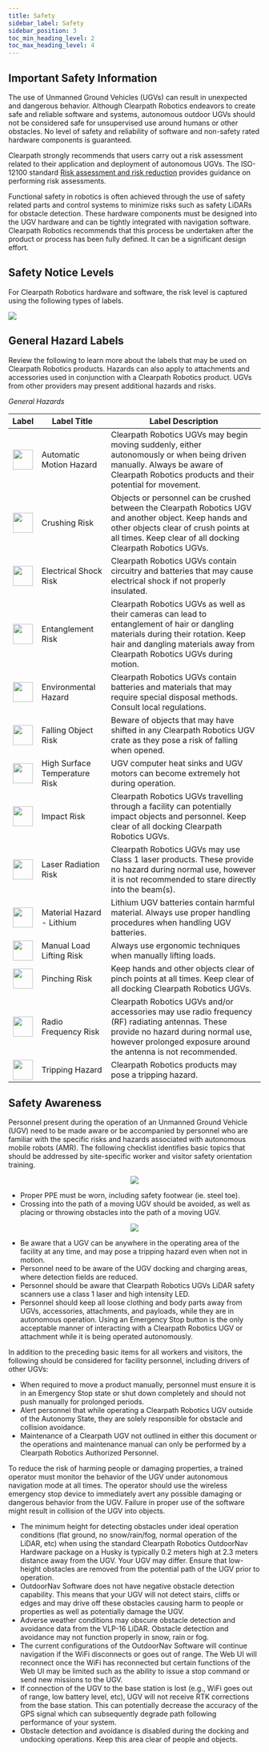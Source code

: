 ```yaml
---
title: Safety
sidebar_label: Safety
sidebar_position: 3
toc_min_heading_level: 2
toc_max_heading_level: 4
---
```


## Important Safety Information

The use of Unmanned Ground Vehicles (UGVs) can result in unexpected and
dangerous behavior. Although Clearpath Robotics endeavors to create safe
and reliable software and systems, autonomous outdoor UGVs should not be
considered safe for unsupervised use around humans or other obstacles.
No level of safety and reliability of software and non-safety rated
hardware components is guaranteed.

Clearpath strongly recommends that users carry out a risk assessment
related to their application and deployment of autonomous UGVs. The
ISO-12100 standard [Risk assessment and risk reduction](https://www.iso.org/standard/51528.html) provides guidance on
performing risk assessments.

Functional safety in robotics is often achieved through the use of
safety related parts and control systems to minimize risks such as
safety LiDARs for obstacle detection. These hardware components must be
designed into the UGV hardware and can be tightly integrated with
navigation software. Clearpath Robotics recommends that this process be
undertaken after the product or process has been fully defined. It can
be a significant design effort.

## Safety Notice Levels

For Clearpath Robotics hardware and software, the risk level is captured
using the following types of labels.

![](/img/outdoornav_images/safety_information.png)

## General Hazard Labels

Review the following to learn more about the labels that may be used on
Clearpath Robotics products. Hazards can also apply to attachments and
accessories used in conjunction with a Clearpath Robotics product. UGVs
from other providers may present additional hazards and risks.

_General Hazards_

| Label                                                                                | Label Title          | Label Description |
|--------------------------------------------------------------------------------------|----------------------|------------------------------------------|
| <center><img src="/img/outdoornav_images/automatic_motion_hazard.png" width="40px"/></center> | Automatic Motion Hazard | Clearpath Robotics UGVs may begin moving suddenly, either autonomously or when being driven manually. Always be aware of Clearpath Robotics products and their potential for movement. |
| <center><img src="/img/outdoornav_images/crushing_hazard.png" width="40px"/></center> | Crushing Risk | Objects or personnel can be crushed between the Clearpath Robotics UGV and another object. Keep hands and other objects clear of crush points at all times. Keep clear of all docking Clearpath Robotics UGVs. |
| <center><img src="/img/outdoornav_images/electrical_shock_hazard.png" width="40px"/></center> | Electrical Shock Risk | Clearpath Robotics UGVs contain circuitry and batteries that may cause electrical shock if not properly insulated. |
| <center><img src="/img/outdoornav_images/entanglement_hazard.png" width="40px"/></center> | Entanglement Risk | Clearpath Robotics UGVs as well as their cameras can lead to entanglement of hair or dangling materials during their rotation. Keep hair and dangling materials away from Clearpath Robotics UGVs during motion. |
| <center><img src="/img/outdoornav_images/environmental_hazard.png" width="40px"/></center> | Environmental Hazard | Clearpath Robotics UGVs contain batteries and materials that may require special disposal methods. Consult local regulations. |
| <center><img src="/img/outdoornav_images/falling_object_hazard.png" width="40px"/></center> | Falling Object Risk | Beware of objects that may have shifted in any Clearpath Robotics UGV crate as they pose a risk of falling when opened. |
| <center><img src="/img/outdoornav_images/high_surface_temp_hazard.png" width="40px"/></center> | High Surface Temperature Risk | UGV computer heat sinks and UGV motors can become extremely hot during operation. |
| <center><img src="/img/outdoornav_images/impact_hazard.png" width="40px"/></center> | Impact Risk | Clearpath Robotics UGVs travelling through a facility can potentially impact objects and personnel. Keep clear of all docking Clearpath Robotics UGVs. |
| <center><img src="/img/outdoornav_images/laser_radiation_hazard.png" width="40px"/></center> | Laser Radiation Risk | Clearpath Robotics UGVs may use Class 1 laser products. These provide no hazard during normal use, however it is not recommended to stare directly into the beam(s). |
| <center><img src="/img/outdoornav_images/material_hazard_lithium.png" width="40px"/></center> | Material Hazard - Lithium | Lithium UGV batteries contain harmful material. Always use proper handling procedures when handling UGV batteries. |
| <center><img src="/img/outdoornav_images/manual_load_lifting_hazard.png" width="40px"/></center> | Manual Load Lifting Risk | Always use ergonomic techniques when manually lifting loads. |
| <center><img src="/img/outdoornav_images/pinching_hazard.png" width="40px"/></center> | Pinching Risk | Keep hands and other objects clear of pinch points at all times. Keep clear of all docking Clearpath Robotics UGVs. |
| <center><img src="/img/outdoornav_images/radio_frequency_hazard.png" width="40px"/></center> | Radio Frequency Risk | Clearpath Robotics UGVs and/or accessories may use radio frequency (RF) radiating antennas. These provide no hazard during normal use, however prolonged exposure around the antenna is not recommended. |
| <center><img src="/img/outdoornav_images/tripping_hazard.png" width="40px"/></center> | Tripping Hazard | Clearpath Robotics products may pose a tripping hazard. |

## Safety Awareness

Personnel present during the operation of an Unmanned Ground Vehicle
(UGV) need to be made aware or be accompanied by personnel who are
familiar with the specific risks and hazards associated with autonomous
mobile robots (AMR). The following checklist identifies basic topics
that should be addressed by site-specific worker and visitor safety
orientation training.

<center>
  <img src="/img/outdoornav_images/caution_awareness.png" />
</center>

-   Proper PPE must be worn, including safety footwear (ie. steel toe).
-   Crossing into the path of a moving UGV should be avoided, as well as
    placing or throwing obstacles into the path of a moving UGV.

<center>
  <img src="/img/outdoornav_images/impact_awareness.png" />
</center>

-   Be aware that a UGV can be anywhere in the operating area of the
    facility at any time, and may pose a tripping hazard even when not
    in motion.
-   Personnel need to be aware of the UGV docking and charging areas,
    where detection fields are reduced.
-   Personnel should be aware that Clearpath Robotics UGVs LiDAR safety
    scanners use a class 1 laser and high intensity LED.
-   Personnel should keep all loose clothing and body parts away from
    UGVs, accessories, attachments, and payloads, while they are in
    autonomous operation. Using an Emergency Stop button is the only
    acceptable manner of interacting with a Clearpath Robotics UGV or
    attachment while it is being operated autonomously.

In addition to the preceding basic items for all workers and visitors,
the following should be considered for facility personnel, including
drivers of other UGVs:

-   When required to move a product manually, personnel must ensure it
    is in an Emergency Stop state or shut down completely and should not
    push manually for prolonged periods.
-   Alert personnel that while operating a Clearpath Robotics UGV
    outside of the Autonomy State, they are solely responsible for
    obstacle and collision avoidance.
-   Maintenance of a Clearpath UGV not outlined in either this document
    or the operations and maintenance manual can only be performed by a
    Clearpath Robotics Authorized Personnel.

To reduce the risk of harming people or damaging properties, a trained
operator must monitor the behavior of the UGV under autonomous
navigation mode at all times. The operator should use the wireless
emergency stop device to immediately avert any possible damaging or
dangerous behavior from the UGV. Failure in proper use of the software
might result in collision of the UGV into objects.

-   The minimum height for detecting obstacles under ideal operation
    conditions (flat ground, no snow/rain/fog, normal operation of the
    LiDAR, etc) when using the standard Clearpath Robotics OutdoorNav
    Hardware package on a Husky is typically 0.2 meters high at 2.3
    meters distance away from the UGV. Your UGV may differ. Ensure that
    low-height obstacles are removed from the potential path of the UGV
    prior to operation.
-   OutdoorNav Software does not have negative obstacle detection
    capability. This means that your UGV will not detect stairs, cliffs
    or edges and may drive off these obstacles causing harm to people or
    properties as well as potentially damage the UGV.
-   Adverse weather conditions may obscure obstacle detection and
    avoidance data from the VLP-16 LiDAR. Obstacle detection and
    avoidance may not function properly in snow, rain or fog.
-   The current configurations of the OutdoorNav Software will continue
    navigation if the WiFi disconnects or goes out of range. The Web UI
    will reconnect once the WiFi has reconnected but certain functions
    of the Web UI may be limited such as the ability to issue a stop
    command or send new missions to the UGV.
-   If connection of the UGV to the base station is lost (e.g., WiFi
    goes out of range, low battery level, etc), UGV will not receive RTK
    corrections from the base station. This can potentially decrease the
    accuracy of the GPS signal which can subsequently degrade path
    following performance of your system.
-   Obstacle detection and avoidance is disabled during the docking and
    undocking operations. Keep this area clear of people and objects.
